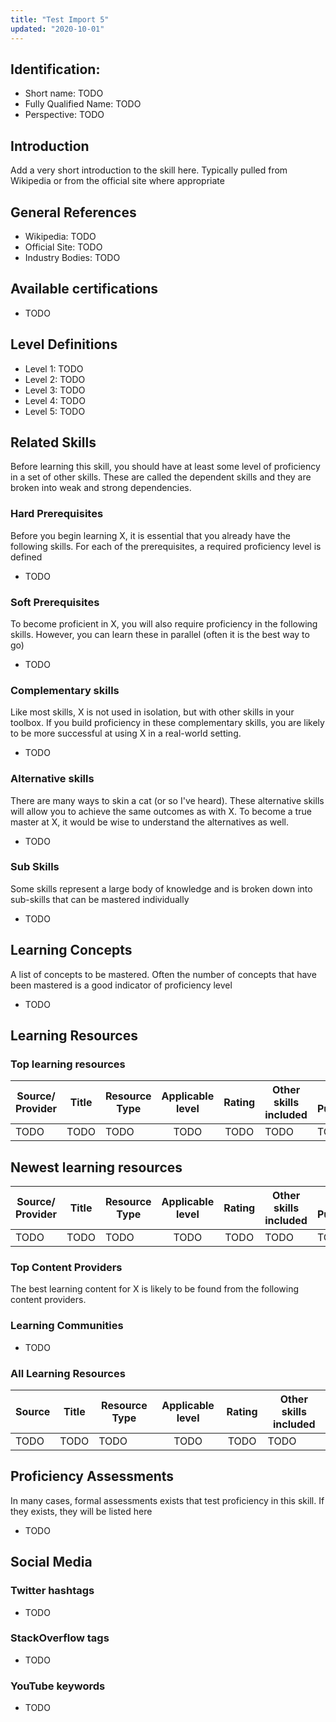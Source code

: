 ```yaml
---
title: "Test Import 5"
updated: "2020-10-01"
---
```

## Identification:
- Short name: TODO
- Fully Qualified Name: TODO
- Perspective: TODO

## Introduction
Add a very short introduction to the skill here. Typically pulled from Wikipedia or from the official site where appropriate

## General References
- Wikipedia: TODO
- Official Site: TODO
- Industry Bodies: TODO

## Available certifications
 - TODO

## Level Definitions
- Level 1: TODO
- Level 2: TODO
- Level 3: TODO
- Level 4: TODO
- Level 5: TODO

## Related Skills
Before learning this skill, you should have at least some level of proficiency in a set of other skills. These are called the 
dependent skills and they are broken into weak and strong dependencies.

### Hard Prerequisites
Before you begin learning X, it is essential that you already have the following skills. For each of the prerequisites, a required proficiency level is defined

- TODO

### Soft Prerequisites
To become proficient in X, you will also require proficiency in the following skills. However, you can learn these in parallel (often it is the best way to go)

 - TODO

### Complementary skills
Like most skills, X is not used in isolation, but with other skills in your toolbox. If you build proficiency in these complementary skills, you are likely to be more successful at using X in a real-world setting.

- TODO

### Alternative skills
There are many ways to skin a cat (or so I've heard). These alternative skills will allow you to achieve the same outcomes as with X. To become a true master at X, it would be wise to understand the alternatives as well.

- TODO

### Sub Skills
Some skills represent a large body of knowledge and is broken down into sub-skills that can be mastered individually

- TODO

## Learning Concepts
A list of concepts to be mastered. Often the number of concepts that have been mastered is a good indicator of proficiency level

- TODO

## Learning Resources

### Top learning resources

| Source/ Provider | Title | Resource Type | Applicable level | Rating | Other skills included | Date Published |
| -----------------| ----- | ------------- |:----------------:|:------:| --------------------- | -------------- |
| TODO             | TODO  | TODO          | TODO             | TODO   | TODO                  | TODO           |

## Newest learning resources

| Source/ Provider | Title | Resource Type | Applicable level | Rating | Other skills included | Date Published |
| -----------------| ----- | ------------- |:----------------:|:------:| --------------------- | -------------- |
| TODO             | TODO  | TODO          | TODO             | TODO   | TODO                  | TODO           |

### Top Content Providers
The best learning content for X is likely to be found from the following content providers.

### Learning Communities
 - TODO

### All Learning Resources

| Source | Title | Resource Type | Applicable level | Rating | Other skills included |
| -------| ----- | ------------- |:----------------:|:------:| --------------------- |
| TODO   | TODO  | TODO          | TODO             | TODO   | TODO                  |

## Proficiency Assessments
In many cases, formal assessments exists that test proficiency in this skill. If they exists, they will be listed here

 - TODO

## Social Media
### Twitter hashtags
- TODO
### StackOverflow tags
- TODO
### YouTube keywords
- TODO

